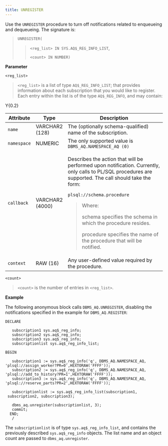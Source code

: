 ```yaml
---
title: UNREGISTER
---
```


Use the `UNREGISTER` procedure to turn off notifications related to
enqueueing and dequeueing. The signature is:

> `UNREGISTER(`
> 
> > `<reg_list> IN SYS.AQ$_REG_INFO_LIST`,
> > 
> > `<count> IN NUMBER)`

**Parameter**

`<reg_list>`

> `<reg_list>` is a list of type `AQ$_REG_INFO_LIST`; that provides
> information about each subscription that you would like to register.
> Each entry within the list is of the type `AQ$_REG_INFO`, and may
> contain:

<div class="tabularcolumns">

Y{0.2}

</div>

<table>
<colgroup>
<col style="width: 7%" />
<col style="width: 10%" />
<col style="width: 82%" />
</colgroup>
<thead>
<tr class="header">
<th>Attribute</th>
<th>Type</th>
<th>Description</th>
</tr>
</thead>
<tbody>
<tr class="odd">
<td><code>name</code></td>
<td>VARCHAR2 (128)</td>
<td>The (optionally schema-qualified) name of the subscription.</td>
</tr>
<tr class="even">
<td><code>namespace</code></td>
<td>NUMERIC</td>
<td>The only supported value is <code>DBMS_AQ.NAMESPACE_AQ (0)</code></td>
</tr>
<tr class="odd">
<td><code>callback</code></td>
<td>VARCHAR2 (4000)</td>
<td><p>Describes the action that will be performed upon notification. Currently, only calls to PL/SQL procedures are supported. The call should take the form:</p>
<p><code>plsql://schema.procedure</code></p>
<blockquote>
<p>Where:</p>
<p>schema specifies the schema in which the procedure resides.</p>
<p>procedure specifies the name of the procedure that will be notified.</p>
</blockquote></td>
</tr>
<tr class="even">
<td><code>context</code></td>
<td>RAW (16)</td>
<td>Any user-defined value required by the procedure.</td>
</tr>
</tbody>
</table>

`<count>`

> `<count>` is the number of entries in `<reg_list>`.

**Example**

The following anonymous block calls `DBMS_AQ.UNREGISTER`, disabling the
notifications specified in the example for `DBMS_AQ.REGISTER`:

``` text
DECLARE

   subscription1 sys.aq$_reg_info;
   subscription2 sys.aq$_reg_info;
   subscription3 sys.aq$_reg_info;
   subscriptionlist sys.aq$_reg_info_list;

BEGIN

   subscription1 := sys.aq$_reg_info('q', DBMS_AQ.NAMESPACE_AQ,
'plsql://assign_worker?PR=0',HEXTORAW('FFFF'));
   subscription2 := sys.aq$_reg_info('q', DBMS_AQ.NAMESPACE_AQ,
'plsql://add_to_history?PR=1',HEXTORAW('FFFF'));
   subscription3 := sys.aq$_reg_info('q', DBMS_AQ.NAMESPACE_AQ,
'plsql://reserve_parts?PR=2',HEXTORAW('FFFF'));

   subscriptionlist := sys.aq$_reg_info_list(subscription1,
 subscription2, subscription3);

   dbms_aq.unregister(subscriptionlist, 3);
   commit;
  END;
   /
```

The `subscriptionlist` is of type `sys.aq$_reg_info_list`, and contains
the previously described `sys.aq$_reg_info` objects. The list name and
an object count are passed to `dbms_aq.unregister`.
